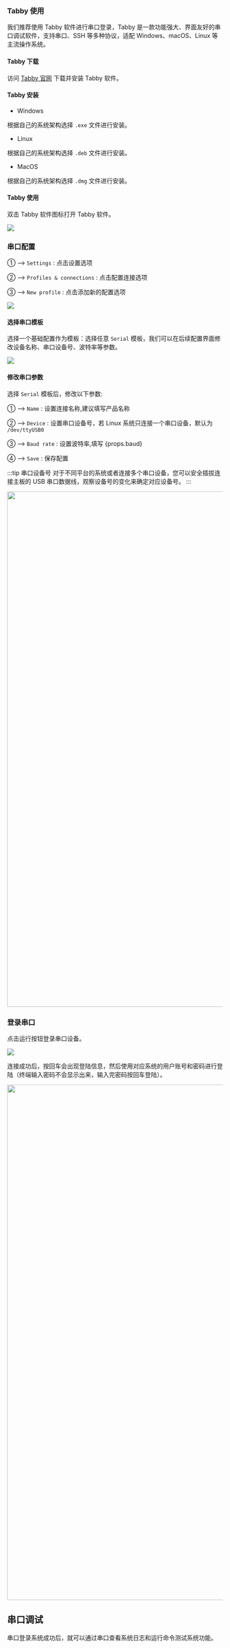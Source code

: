 
### Tabby 使用

我们推荐使用 Tabby 软件进行串口登录，Tabby 是一款功能强大、界面友好的串口调试软件，支持串口、SSH 等多种协议，适配 Windows、macOS、Linux 等主流操作系统。

#### Tabby 下载

访问 [Tabby 官网](https://tabby.sh/) 下载并安装 Tabby 软件。

#### Tabby 安装

- Windows

根据自己的系统架构选择 `.exe` 文件进行安装。

- Linux

根据自己的系统架构选择 `.deb` 文件进行安装。

- MacOS

根据自己的系统架构选择 `.dmg` 文件进行安装。

#### Tabby 使用

双击 Tabby 软件图标打开 Tabby 软件。

<div style={{ textAlign: "center" }}>
  <img
    src="/img/common/radxa-os/system-config/tabby-welcome.webp"
    style={{ width: "100%", maxWidth: "1200px" }}
  />
</div>

### 串口配置

① --> `Settings` : 点击设置选项

② --> `Profiles & connections` : 点击配置连接选项

③ --> `New profile` : 点击添加新的配置选项

<div style={{ textAlign: "center" }}>
  <img
    src="/img/common/radxa-os/system-config/tabby-profile.webp"
    style={{ width: "100%", maxWidth: "1200px" }}
  />
</div>

#### 选择串口模板

选择一个基础配置作为模板：选择任意 `Serial` 模板，我们可以在后续配置界面修改设备名称、串口设备号、波特率等参数。

<div style={{ textAlign: "center" }}>
  <img
    src="/img/common/radxa-os/system-config/tabby-template.webp"
    style={{ width: "100%", maxWidth: "1200px" }}
  />
</div>

#### 修改串口参数

选择 `Serial` 模板后，修改以下参数:

① --> `Name` : 设置连接名称,建议填写产品名称

② --> `Device` : 设置串口设备号，若 Linux 系统只连接一个串口设备，默认为 `/dev/ttyUSB0`

③ --> `Baud rate` : 设置波特率,填写 {props.baud}

④ --> `Save` : 保存配置

:::tip 串口设备号
对于不同平台的系统或者连接多个串口设备，您可以安全插拔连接主板的 USB 串口数据线，观察设备号的变化来确定对应设备号。
:::

<Image
  src="/img/common/radxa-os/system-config/tabby-baud-#baud#.webp"
  baud={props.baud}
  fallback={props.baud}
  width="1200"
/>

### 登录串口

点击运行按钮登录串口设备。

<div style={{ textAlign: "center" }}>
  <img
    src="/img/common/radxa-os/system-config/tabby-connect.webp"
    style={{ width: "100%", maxWidth: "1200px" }}
  />
</div>

连接成功后，按回车会出现登陆信息，然后使用对应系统的用户账号和密码进行登陆（终端输入密码不会显示出来，输入完密码按回车登陆）。

<Image
  src="/img/common/radxa-os/system-config/tabby-login-#baud#.webp"
  baud={props.baud}
  fallback={props.baud}
  width="1200"
/>

## 串口调试

串口登录系统成功后，就可以通过串口查看系统日志和运行命令测试系统功能。
